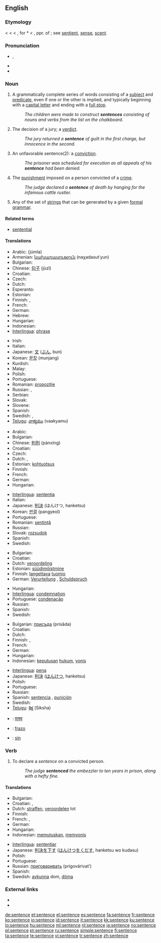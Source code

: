 ==English==

===Etymology===
< {{etyl|enm}} < {{etyl|fro}} < {{etyl|la}} {{term|sententia||way of thinking, opinion, sentiment}}, for *{{term|sentientia}} < {{term|sentiens}}, ppr. of {{term|sentire||to feel, think}}; see [[sentient]], [[sense]], [[scent]].

===Pronunciation===
* {{IPA|/ˈsɛntəns/}}, {{SAMPA|/"sEnt@ns/}}
* {{audio|en-us-sentence.ogg|Audio (US)}}
* {{hyphenation|sen|tence}}

===Noun===
{{en-noun}}

# {{grammar}} A grammatically complete series of words consisting of a [[subject]] and [[predicate]], even if one or the other is implied, and typically beginning with a [[capital letter]] and ending with a [[full stop]].
#: ''The children were made to construct '''sentences''' consisting of nouns and verbs from the list on the chalkboard.''
# The decision of a jury; a [[verdict]].
#: ''The jury returned a '''sentence''' of guilt in the first charge, but innocence in the second.''
# An unfavorable sentence(2): a [[conviction]].
#: ''The prisoner was scheduled for execution as all appeals of his '''sentence''' had been denied.''
# The [[punishment]] imposed on a person convicted of a [[crime]].
#: ''The judge declared a '''sentence''' of death by hanging for the infamous cattle rustler.''
# {{comptheory}} Any of the set of [[string]]s that can be generated by a given [[formal grammar]].

====Related terms====
* [[sentential]]

====Translations====
{{trans-top|grammatically complete series of words consisting of a subject and predicate}}
* Arabic: {{Arab|[[جملة]]}} (júmla) {{f}}
* Armenian: [[նախադասություն]] (naχadasut῾yun)
* Bulgarian: {{t+|bg|изречение|n|tr=izrečenie|sc=Cyrl}}
* Chinese: [[句子]] (jùzǐ)
* Croatian: {{t-|hr|rečenica|f|alt=rečènica}}
* Czech: {{t-|cs|věta|f}}
* Dutch: {{t+|nl|zin|m}}
* Esperanto: {{t+|eo|frazo|xs=Esperanto}}
* Estonian: {{t-|et|lause}}
* Finnish: {{t+|fi|lause}}, {{t+|fi|virke}}
* French: {{t+|fr|phrase|f}}
* German: {{t+|de|Satz|m}}
* Hebrew: {{t+|he|משפט|m|tr=mishpat|sc=Hebr}}
* Hungarian: {{t+|hu|mondat}}
* Indonesian: {{t+|id|kalimat|xs=Indonesian}}
* [[Interlingua]]: [[phrase]]
{{trans-mid}}
* Irish: {{t-|ga|abairt|f|xs=Irish}}
* Italian: {{t+|it|frase|f}}
* Japanese: [[文]] ([[ぶん]], bun)
* Korean: [[문장]] (munjang)
* Kurdish: {{t+|ku|hevok|f}}
* Malay: {{t+|ms|ayat|xs=Malay}}
* Polish: {{t+|pl|zdanie|n}}
* Portuguese: {{t+|pt|frase|f}}
* Romanian: [[propoziţie]] {{f}}
* Russian: {{t+|ru|предложение|n|tr=predložénije|sc=Cyrl}}, {{t+|ru|фраза|f|tr=fráza|sc=Cyrl}}
* Serbian: {{t-|sr|реченица|f|sc=Cyrl}}
* Slovak: {{t-|sk|veta|f}}
* Slovene: {{t+|sl|stavek|m}}
* Spanish: {{t+|es|frase|f}}
* Swedish: {{t+|sv|fras|c}}, {{t+|sv|mening|c}}
* [[Telugu]]: [[వాక్యము]] (vaakyamu)
{{trans-bottom}}

{{trans-top|decision of a jury}}
* Arabic: {{Arab|[[حكم]]}} {{IPAchar|(ħukm)}} {{m}}
* Bulgarian: {{t+|bg|присъда|f|tr=prisǎda|sc=Cyrl}}
* Chinese: [[判刑]] (pànxíng)
* Croatian: {{t|hr|presuda|f|alt=prȅsuda}}
* Czech: {{t-|cs|rozsudek|m}}
* Dutch: {{t+|nl|vonnis}}, {{t+|nl|uitspraak|f}}
* Estonian: [[kohtuotsus]]
* Finnish: {{t+|fi|tuomio}}
* French: {{t+|fr|jugement|m}}
* German: {{t+|de|Urteil|n}}
* Hungarian: {{t+|hu|ítélet}}
{{trans-mid}}
* [[Interlingua]]: [[sententia]]
* Italian: {{t+|it|condanna|f}}
* Japanese: [[判決]] (はんけつ, hanketsu)
* Korean: [[판결]] (pangyeol)
* Portuguese: {{t+|pt|sentença|f}}
* Romanian: [[sentinţă]] {{f}}
* Russian: {{t+|ru|приговор|m|tr=prigovór|sc=Cyrl}}
* Slovak: [[rozsudok]] {{m}}
* Spanish: {{t-|es|sentencia|f}}
* Swedish: {{t+|sv|dom|c}}
{{trans-bottom}}

{{trans-top|conviction}}
* Bulgarian: {{t+|bg|осъждане|n|tr=osǎždane|sc=Cyrl}}
* Croatian: {{t|hr|osuda|f|alt=ȍsuda}}
* Dutch: [[veroordeling]] {{f}}
* Estonian: [[süüdimõistmine]]
* Finnish: [[langettava]] [[tuomio]]
* German: [[Verurteilung]] {{f}}, [[Schuldspruch]] {{m}}
{{trans-mid}}
* Hungarian: {{t+|hu|büntetés}}
* [[Interlingua]]: [[condemnation]]
* Portuguese: [[condenação]] {{f}}
* Russian: {{t+|ru|осуждение|n|tr=osuždénije|sc=Cyrl}}
* Spanish: {{t-|es|sentencia|f}}
* Swedish: {{t+|sv|dom|c}}
{{trans-bottom}}

{{trans-top|punishment imposed on a person convicted of a crime}}
* Bulgarian: [[присъда]] (prisǎda) {{f}}
* Croatian: {{t|hr|osuda|f|alt=ȍsuda}}
* Dutch: {{t+|nl|straf|f}}
* Finnish: {{t+|fi|tuomio}}, {{t-|fi|rangaistus}}
* French: {{t+|fr|peine|f}}
* German: {{t+|de|Strafe|f}}
* Hungarian: {{t+|hu|ítélet}}
* Indonesian: [[putus|keputusan]] [[hukum]], [[vonis]]
{{trans-mid}}
* [[Interlingua]]: [[pena]]
* Japanese: [[判決]] ([[はんけつ]], hanketsu)
* Polish: {{t+|pl|wyrok|m}}
* Portuguese: {{t+|pt|pena|f}}
* Russian: {{t+|ru|наказание|n|tr=nakazánije|sc=Cyrl}}
* Spanish: [[sentencia]] {{f}}, [[punición]] {{f}}
* Swedish: {{t+|sv|straff|n}}
* [[Telugu]]: [[శిక్ష]] (Siksha)
{{trans-bottom}}

{{checktrans-top}}
* {{ttbc|Hindi}}: [[वाक्य]]
* {{ttbc|Ido}}: [[frazo]]
* {{ttbc|West Frisian}}: [[sin]]
{{checktrans-bottom}}

===Verb===
{{en-verb|sentences|sentencing|sentenced}}

# To declare a ''sentence'' on a convicted person.
#: ''The judge '''sentenced''' the embezzler to ten years in prison, along with a hefty fine.''

====Translations====
{{trans-top|declare a sentence on a convicted person}}
* Bulgarian: {{t+|bg|осъждам|tr=osǎždam|sc=Cyrl}}
* Croatian: {{t-|hr|presuditi|alt=presúditi}}, {{t-|hr|osuditi|alt=osúditi}}
* Dutch: [[straffen]], [[veroordelen]] tot
* Finnish: {{t+|fi|tuomita}}
* French: {{t+|fr|punir}}, {{t+|fr|condamner}}
* German: {{t-|de|verurteilen}}
* Hungarian: {{t+|hu|elítél}}
* Indonesian: [[putus|memutuskan]], [[vonis|memvonis]]
{{trans-mid}}
* [[Interlingua]]: [[sententiar]]
* Japanese: [[判決]]を[[下す]] ([[はんけつ]]を[[くだす]], hanketsu wo kudasu)
* Polish: {{t+|pl|skazać}}
* Portuguese: {{t-|pt|sentenciar}}
* Russian: [[приговаривать]] (prigovárivat’)
* Spanish: {{t-|es|sentenciar}}
* Swedish: [[avkunna]] dom, [[döma]]
{{trans-bottom}}

===External links===
* {{R:Webster 1913}}
* {{R:Century 1911}}

[[de:sentence]]
[[et:sentence]]
[[el:sentence]]
[[es:sentence]]
[[fa:sentence]]
[[fr:sentence]]
[[ko:sentence]]
[[io:sentence]]
[[id:sentence]]
[[it:sentence]]
[[kk:sentence]]
[[ku:sentence]]
[[lo:sentence]]
[[hu:sentence]]
[[ml:sentence]]
[[nl:sentence]]
[[ja:sentence]]
[[no:sentence]]
[[pl:sentence]]
[[pt:sentence]]
[[ru:sentence]]
[[simple:sentence]]
[[fi:sentence]]
[[ta:sentence]]
[[te:sentence]]
[[vi:sentence]]
[[tr:sentence]]
[[zh:sentence]]